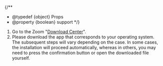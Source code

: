 
{/**
  * @typedef {object} Props
  * @property {boolean} support
  */}

1. Go to the Zoom "[Download Center](https://zoom.us/download)".
2. Please download the app that corresponds to your operating system. The subsequent steps will vary depending on the case. In some cases, the installation will proceed automatically, whereas in others, you may need to press the confirmation button or open the downloaded file yourself.
<Support lang="en" show={props.support} />
